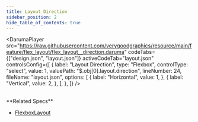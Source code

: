 ```yaml
---
title: Layout Direction
sidebar_position: 2
hide_table_of_contents: true
---
```


<DarumaPlayer
  src="https://raw.githubusercontent.com/verygoodgraphics/resource/main/feature/flex_layout/flex_layout__direction.daruma"
  codeTabs={["design.json", "layout.json"]}
  activeCodeTab="layout.json"
  controlsConfig={[
    {
      label: "Layout Direction",
      type: "Flexbox",
      controlType: "select",
      value: 1,
      valuePath: "$.obj[0].layout.direction",
      lineNumber: 24,
      fileName: "layout.json",
      options: [
        {
          label: "Horizontal",
          value: 1,
        },
        {
          label: "Vertical",
          value: 2,
        },
      ],
    },
  ]}
/>

<br />
**Related Specs**

- [FlexboxLayout](/specs/layout/flexbox-layout#direction)
